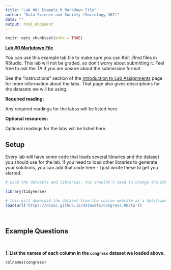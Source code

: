 ```yaml
---
title: "Lab #0: Example R Markdown File"
author: "Data Science and Society (Sociology 367)"
date: ""
output: html_document
---
```


```r
knitr::opts_chunk$set(echo = TRUE)
```

**[Lab #0 Markdown File](/assignments/Lab_0_example_markdown.Rmd)**

You can use this example lab file to make sure you can Knit .Rmd files in RStudio. This lab will not be graded, so don't worry about submitting it. Feel free to ask the TA if you are unsure about the submission format.

See the "Instructions" section of the [Introduction to Lab Assignments](https://dssoc.github.io/assignments/introduction_to_labs.html) page for more information about the labs. That page also gives descriptions for the datasets we will be using.

**Required reading:** 

Any required readings for the labss will be listed here.

**Optional resources:**

Optional readings for the labs will be listed here.


## Setup

Every lab will have some code that loads several libraries and the dataset you should use for the lab. If you need to load other libraries to generate your solutions, you can add that code here - I just wrote these to get you started.

```r
# Load the datasets and libraries. You shouldn't need to change the URL in the `load` function.

library(tidyverse)

# this will download the dataset from the course website as a dataframe called `congress`.
load(url('https://dssoc.github.io/datasets/congress.RData'))
```
<br/>


## Example Questions

<br>

**1. List the names of each column in the `congress` dataset we loaded above.**
```
colnames(congress)
```
<br>
